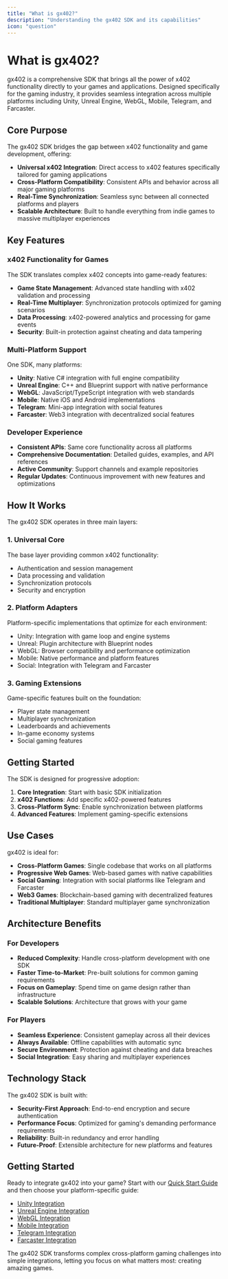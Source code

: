 ```yaml
---
title: "What is gx402?"
description: "Understanding the gx402 SDK and its capabilities"
icon: "question"
---
```


# What is gx402?

gx402 is a comprehensive SDK that brings all the power of x402 functionality directly to your games and applications. Designed specifically for the gaming industry, it provides seamless integration across multiple platforms including Unity, Unreal Engine, WebGL, Mobile, Telegram, and Farcaster.

## Core Purpose

The gx402 SDK bridges the gap between x402 functionality and game development, offering:

- **Universal x402 Integration**: Direct access to x402 features specifically tailored for gaming applications
- **Cross-Platform Compatibility**: Consistent APIs and behavior across all major gaming platforms
- **Real-Time Synchronization**: Seamless sync between all connected platforms and players
- **Scalable Architecture**: Built to handle everything from indie games to massive multiplayer experiences

## Key Features

### x402 Functionality for Games
The SDK translates complex x402 concepts into game-ready features:

- **Game State Management**: Advanced state handling with x402 validation and processing
- **Real-Time Multiplayer**: Synchronization protocols optimized for gaming scenarios
- **Data Processing**: x402-powered analytics and processing for game events
- **Security**: Built-in protection against cheating and data tampering

### Multi-Platform Support
One SDK, many platforms:

- **Unity**: Native C# integration with full engine compatibility
- **Unreal Engine**: C++ and Blueprint support with native performance
- **WebGL**: JavaScript/TypeScript integration with web standards
- **Mobile**: Native iOS and Android implementations
- **Telegram**: Mini-app integration with social features
- **Farcaster**: Web3 integration with decentralized social features

### Developer Experience
- **Consistent APIs**: Same core functionality across all platforms
- **Comprehensive Documentation**: Detailed guides, examples, and API references
- **Active Community**: Support channels and example repositories
- **Regular Updates**: Continuous improvement with new features and optimizations

## How It Works

The gx402 SDK operates in three main layers:

### 1. Universal Core
The base layer providing common x402 functionality:

- Authentication and session management
- Data processing and validation
- Synchronization protocols
- Security and encryption

### 2. Platform Adapters
Platform-specific implementations that optimize for each environment:

- Unity: Integration with game loop and engine systems
- Unreal: Plugin architecture with Blueprint nodes
- WebGL: Browser compatibility and performance optimization
- Mobile: Native performance and platform features
- Social: Integration with Telegram and Farcaster

### 3. Gaming Extensions
Game-specific features built on the foundation:

- Player state management
- Multiplayer synchronization
- Leaderboards and achievements
- In-game economy systems
- Social gaming features

## Getting Started

The SDK is designed for progressive adoption:

1. **Core Integration**: Start with basic SDK initialization
2. **x402 Functions**: Add specific x402-powered features
3. **Cross-Platform Sync**: Enable synchronization between platforms
4. **Advanced Features**: Implement gaming-specific extensions

## Use Cases

gx402 is ideal for:

- **Cross-Platform Games**: Single codebase that works on all platforms
- **Progressive Web Games**: Web-based games with native capabilities
- **Social Gaming**: Integration with social platforms like Telegram and Farcaster
- **Web3 Games**: Blockchain-based gaming with decentralized features
- **Traditional Multiplayer**: Standard multiplayer game synchronization

## Architecture Benefits

### For Developers
- **Reduced Complexity**: Handle cross-platform development with one SDK
- **Faster Time-to-Market**: Pre-built solutions for common gaming requirements
- **Focus on Gameplay**: Spend time on game design rather than infrastructure
- **Scalable Solutions**: Architecture that grows with your game

### For Players
- **Seamless Experience**: Consistent gameplay across all their devices
- **Always Available**: Offline capabilities with automatic sync
- **Secure Environment**: Protection against cheating and data breaches
- **Social Integration**: Easy sharing and multiplayer experiences

## Technology Stack

The gx402 SDK is built with:

- **Security-First Approach**: End-to-end encryption and secure authentication
- **Performance Focus**: Optimized for gaming's demanding performance requirements  
- **Reliability**: Built-in redundancy and error handling
- **Future-Proof**: Extensible architecture for new platforms and features

## Getting Started

Ready to integrate gx402 into your game? Start with our [Quick Start Guide](/quickstart) and then choose your platform-specific guide:

- [Unity Integration](/platforms/unity)
- [Unreal Engine Integration](/platforms/unreal-engine) 
- [WebGL Integration](/platforms/webgl)
- [Mobile Integration](/platforms/mobile)
- [Telegram Integration](/platforms/telegram)
- [Farcaster Integration](/platforms/farcaster)

The gx402 SDK transforms complex cross-platform gaming challenges into simple integrations, letting you focus on what matters most: creating amazing games.